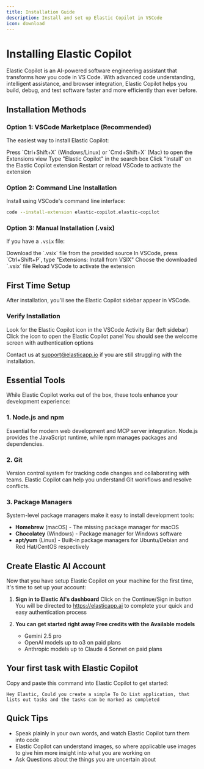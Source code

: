 ```yaml
---
title: Installation Guide
description: Install and set up Elastic Copilot in VSCode
icon: download
---
```


# Installing Elastic Copilot

Elastic Copilot is an AI-powered software engineering assistant that transforms how you code in VS Code. With advanced code understanding, intelligent assistance, and browser integration, Elastic Copilot helps you build, debug, and test software faster and more efficiently than ever before.

## Installation Methods

### Option 1: VSCode Marketplace (Recommended)

The easiest way to install Elastic Copilot:

<Steps>
  <Step title="Open VSCode Extensions">
    Press `Ctrl+Shift+X` (Windows/Linux) or `Cmd+Shift+X` (Mac) to open the Extensions view
  </Step>
  <Step title="Search for Elastic Copilot">
    Type "Elastic Copilot" in the search box
  </Step>
  <Step title="Install">
    Click "Install" on the Elastic Copilot extension
  </Step>
  <Step title="Reload VSCode">
    Restart or reload VSCode to activate the extension
  </Step>
</Steps>

### Option 2: Command Line Installation

Install using VSCode's command line interface:

```bash
code --install-extension elastic-copilot.elastic-copilot
```

### Option 3: Manual Installation (.vsix)

If you have a `.vsix` file:

<Steps>
  <Step title="Download VSIX">
    Download the `.vsix` file from the provided source
  </Step>
  <Step title="Install from VSIX">
    In VSCode, press `Ctrl+Shift+P`, type "Extensions: Install from VSIX"
  </Step>
  <Step title="Select File">
    Choose the downloaded `.vsix` file
  </Step>
  <Step title="Restart VSCode">
    Reload VSCode to activate the extension
  </Step>
</Steps>

## First Time Setup

After installation, you'll see the Elastic Copilot sidebar appear in VSCode.

### Verify Installation

<Steps>
  <Step title="Check Sidebar">
    Look for the Elastic Copilot icon in the VSCode Activity Bar (left sidebar)
  </Step>
  <Step title="Open Panel">
    Click the icon to open the Elastic Copilot panel
  </Step>
  <Step title="Welcome Screen">
    You should see the welcome screen with authentication options
  </Step>
</Steps>

Contact us at support@elasticapp.io if you are still struggling with the installation.

## Essential Tools

While Elastic Copilot works out of the box, these tools enhance your development experience:

### 1. Node.js and npm
Essential for modern web development and MCP server integration. Node.js provides the JavaScript runtime, while npm manages packages and dependencies.

### 2. Git
Version control system for tracking code changes and collaborating with teams. Elastic Copilot can help you understand Git workflows and resolve conflicts.

### 3. Package Managers
System-level package managers make it easy to install development tools:

- **Homebrew** (macOS) - The missing package manager for macOS
- **Chocolatey** (Windows) - Package manager for Windows software
- **apt/yum** (Linux) - Built-in package managers for Ubuntu/Debian and Red Hat/CentOS respectively

## Create Elastic AI Account

Now that you have setup Elastic Copilot on your machine for the first time, it's time to set up your account:

1. **Sign in to Elastic AI's dashboard**
   Click on the Continue/Sign in button 
   You will be directed to https://elasticapp.ai to complete your quick and easy authentication process

2. **You can get started right away Free credits with the Available models**
   - Gemini 2.5 pro
   - OpenAI models up to o3 on paid plans
   - Anthropic models up to Claude 4 Sonnet on paid plans

## Your first task with Elastic Copilot

Copy and paste this command into Elastic Copilot to get started:

```
Hey Elastic, Could you create a simple To Do List application, that lists out tasks and the tasks can be marked as completed
```

## Quick Tips

- Speak plainly in your own words, and watch Elastic Copilot turn them into code
- Elastic Copilot can understand images, so where applicable use images to give him more insight into what you are working on
- Ask Questions about the things you are uncertain about 